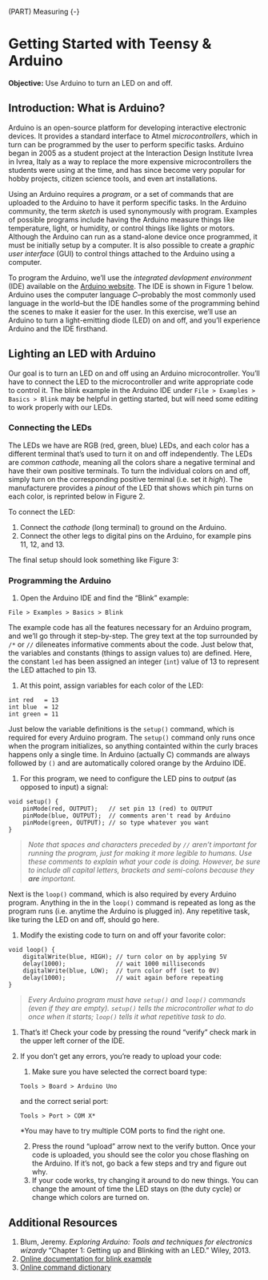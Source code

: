(PART) Measuring {-}

# Getting Started with Teensy & Arduino {#gettingstarted}

**Objective:** Use Arduino to turn an LED on and off.

## Introduction: What is Arduino?

Arduino is an open-source platform for developing interactive electronic devices.  It provides a standard interface to Atmel *microcontrollers*, which in turn can be programmed by the user to perform specific tasks.  Arduino began in 2005 as a student project at the Interaction Design Institute Ivrea in Ivrea, Italy as a way to replace the more expensive microcontrollers the students were using at the time, and has since become very popular for hobby projects, citizen science tools, and even art installations.

Using an Arduino requires a *program*, or a set of commands that are uploaded to the Arduino to have it perform specific tasks. In the Arduino community, the term *sketch* is used synonymously with program.  Examples of possible programs include having the Arduino measure things like temperature, light, or humidity, or control things like lights or motors.  Although the Arduino can run as a stand-alone device once programmed, it must be initially setup by a computer.  It is also possible to create a *graphic user interface* (GUI) to control things attached to the Arduino using a computer.  

To program the Arduino, we'll use the *integrated devlopment environment* (IDE) available on the [Arduino website](http://www.arduino.cc).  The IDE is shown in Figure 1 below.  Arduino uses the computer language *C*--probably the most commonly used language in the world--but the IDE handles some of the programming behind the scenes to make it easier for the user.  In this exercise, we'll use an Arduino to turn a light-emitting diode (LED) on and off, and you'll experience Arduino and the IDE firsthand.  

<!-- !["IDE"](./images/ArduinoIDE.jpg) -->

## Lighting an LED with Arduino

Our goal is to turn an LED on and off using an Arduino microcontroller.  You'll have to connect the LED to the microcontroller and write appropriate code to control it.  The blink example in the Arduino IDE under `File > Examples > Basics > Blink` may be helpful in getting started, but will need some editing to work properly with our LEDs. 

### Connecting the LEDs

The LEDs we have are RGB (red, green, blue) LEDs, and each color has a different terminal that's used to turn it on and off independently.  The LEDs are *common cathode*, meaning all the colors share a negative terminal and have their own positive terminals.  To turn the individual colors on and off, simply turn on the corresponding positive terminal (i.e. set it *high*).  The manufacturere provides a *pinout* of the LED that shows which pin turns on each color, is reprinted below in Figure 2.

<!-- ![pinout](images/pinout.jpg) -->
<!-- <small> **Figure 2:** Dimensional drawing of the LED showing numbered pins (left) and schematic representation of the same LED (right). Reprinted from [the vendor's website](www.taydaelectronics.com/datasheets/A-1094.pdf).</small> -->

To connect the LED:

1. Connect the *cathode* (long terminal) to ground on the Arduino.
1. Connect the other legs to digital pins on the Arduino, for example pins 11, 12, and 13.

The final setup should look something like Figure 3:

<!-- <center><img src="images/LED_bb.jpg" alt="Drawing" style="height: 275px;"/>     <img src="images/LED_schem.jpg" alt="Drawing" style="height: 275px;"/></center> -->
<!-- <small> **Figure 3:** Visual representation of the LED-Arduino setup (left) and schematic representation of the same setup (right). </small> -->

### Programming the Arduino

1. Open the Arduino IDE and find the "Blink" example:

```
File > Examples > Basics > Blink
```
    
The example code has all the features necessary for an Arduino program, and we'll go through it step-by-step.  The grey text at the top surrounded by `/*` or `//` dileneates informative comments about the code.  Just below that, the variables and constants (things to assign values to) are defined.  Here, the constant `led` has been assigned an integer (`int`) value of 13 to represent the LED attached to pin 13.

1. At this point, assign variables for each color of the LED:

```Rcpp
int red   = 13
int blue  = 12
int green = 11
```
    
Just below the variable definitions is the `setup()` command, which is required for every Arduino program.  The `setup()` command only runs once when the program initializes, so anything containted within the curly braces happens only a single time.  In Arduino (actually C) commands are always followed by `()` and are automatically colored orange by the Arduino IDE.

1.  For this program, we need to configure the LED pins to *output* (as opposed to input) a signal:
    
```Rcpp
void setup() {
    pinMode(red, OUTPUT);   // set pin 13 (red) to OUTPUT
    pinMode(blue, OUTPUT);  // comments aren't read by Arduino
    pinMode(green, OUTPUT); // so type whatever you want
}
```
    
> *Note that spaces and characters preceded by `//` aren't important for running the program, just for making it more legible to humans.  Use these comments to explain what your code is doing.  However, be sure to include all capital letters, brackets and semi-colons because they __are__ important.*
    
    
Next is the `loop()` command, which is also required by every Arduino program.  Anything in the in the `loop()` command is repeated as long as the program runs (i.e. anytime the Arduino is plugged in).  Any repetitive task, like turing the LED on and off, should go here.

1.  Modify the existing code to turn on and off your favorite color:
    
```Rcpp
void loop() {
    digitalWrite(blue, HIGH); // turn color on by applying 5V
    delay(1000);              // wait 1000 milliseconds
    digitalWrite(blue, LOW);  // turn color off (set to 0V)
    delay(1000);              // wait again before repeating
}
```
    
> *Every Arduino program must have `setup()` and `loop()` commands (even if they are empty).  `setup()` tells the microcontroller what to do once when it starts; `loop()` tells it what repetitive task to do.*

1.  That's it! Check your code by pressing the round "verify" check mark in the upper left corner of the IDE.
1.  If you don't get any errors, you're ready to upload your code:
      1. Make sure you have selected the correct board type:
    
      ```Rcpp
      Tools > Board > Arduino Uno
      ```
    
      and the correct serial port:
   
      ```Rcpp
      Tools > Port > COM X*
      ```
      
      *You may have to try multiple COM ports to find the right one.
    
      2. Press the round "upload" arrow next to the verify button.
Once your code is uploaded, you should see the color you chose flashing on the Arduino.  If it's not, go back a few steps and try and figure out why.
      3. If your code works, try changing it around to do new things.  You can change the amount of time the LED stays on (the duty cycle) or change which colors are turned on.

## Additional Resources
1. Blum, Jeremy. *Exploring Arduino: Tools and techniques for electronics wizardy* "Chapter 1: Getting up and Blinking with an LED."  Wiley, 2013.
1. [Online documentation for blink example](http://arduino.cc/en/Tutorial/Blink)
1. [Online command dictionary](http://arduino.cc/en/Reference/HomePage)